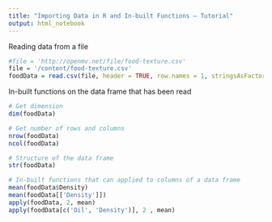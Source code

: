 ---
title: "Importing Data in R and In-built Functions – Tutorial"
output: html_notebook
---


Reading data from a file

```{r}
#file = 'http://openmv.net/file/food-texture.csv'
file = '/content/food-texture.csv'
foodData = read.csv(file, header = TRUE, row.names = 1, stringsAsFactors = FALSE) 
```

In-built functions on the data frame that has been read

```{r}
# Get dimension
dim(foodData)

# Get number of rows and columns
nrow(foodData)
ncol(foodData)

# Structure of the data frame
str(foodData)

# In-built functions that can applied to columns of a data frame
mean(foodData$Density)
mean(foodData[['Density']])
apply(foodData, 2, mean)
apply(foodData[c('Oil', 'Density')], 2 , mean)
```

